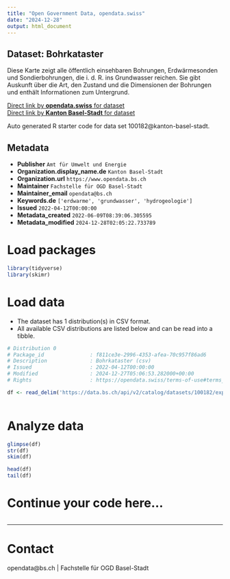 ```yaml
---
title: "Open Government Data, opendata.swiss"
date: "2024-12-28"
output: html_document
---
```


## Dataset: Bohrkataster

Diese Karte zeigt alle öffentlich einsehbaren Bohrungen, Erdwärmesonden und Sondierbohrungen, die i. d. R. ins Grundwasser reichen. Sie gibt Auskunft über die Art, den Zustand und die Dimensionen der Bohrungen und enthält Informationen zum Untergrund.

[Direct link by **opendata.swiss** for dataset](https://opendata.swiss/de/dataset/bohrkataster1)<br>
[Direct link by **Kanton Basel-Stadt** for dataset](https://data.bs.ch/explore/dataset/100182/)

Auto generated R starter code for data set 100182@kanton-basel-stadt.

## Metadata

- **Publisher** `Amt für Umwelt und Energie`
- **Organization.display_name.de** `Kanton Basel-Stadt`
- **Organization.url** `https://www.opendata.bs.ch`
- **Maintainer** `Fachstelle für OGD Basel-Stadt`
- **Maintainer_email** `opendata@bs.ch`
- **Keywords.de** `['erdwarme', 'grundwasser', 'hydrogeologie']`
- **Issued** `2022-04-12T00:00:00`
- **Metadata_created** `2022-06-09T08:39:06.305595`
- **Metadata_modified** `2024-12-28T02:05:22.733789`


# Load packages

```r

library(tidyverse)
library(skimr)

```

# Load data

-   The dataset has 1 distribution(s) in CSV format.
-   All available CSV distributions are listed below and can be read into a tibble.

```r

# Distribution 0
# Package_id               : f811ce3e-2996-4353-afea-70c957f86ad6
# Description              : Bohrkataster (csv)
# Issued                   : 2022-04-12T00:00:00
# Modified                 : 2024-12-27T05:06:53.282000+00:00
# Rights                   : https://opendata.swiss/terms-of-use#terms_by

df <- read_delim('https://data.bs.ch/api/v2/catalog/datasets/100182/exports/csv?use_labels=true')



```

# Analyze data

```r

glimpse(df)
str(df)
skim(df)

head(df)
tail(df)

```

# Continue your code here...

```r

```

------------------------------------------------------------------------

# Contact

opendata@bs.ch | Fachstelle für OGD Basel-Stadt
